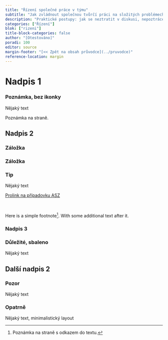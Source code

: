 ```yaml
---
title: "Řízení společné práce v týmu"
subtitle: "Jak zvládnout společnou tvůrčí práci na složitých problémech"
description: "Praktické postupy: jak se neztratit v diskusi, nepoztrácet informace, udržet téma"
categories: ["Řízení"]
blok: ["rizeni"]
title-block-categories: false
author: "[Otestováno]"
poradi: 100
editor: source
margin-footer: "[<< Zpět na obsah průvodce](../pruvodce)"
reference-location: margin
---
```




# Nadpis 1

:::{.callout-note icon=false appearance=simple collapse=true}

### Poznámka, bez ikonky

Nějaký text

:::

[Poznámka na straně.]{.aside}

## Nadpis 2

:::{.panel-tabset}

### Záložka

### Záložka

:::

:::{.callout-note collapse=false}

### Tip

Nějaký text

:::

:::{.btn .btn-primary}
[Prolink na případovku ASZ](../pripadove-studie/asz)
:::

<br />


Here is a simple footnote[^1]. With some additional text after it.

[^1]: Poznámka na straně s odkazem do textu.

### Nadpis 3 {#id-pro-odkazy}

:::{.callout-important collapse=true}

### Důležité, sbaleno

Nějaký text

:::

## Další nadpis 2

:::{.callout-warning collapse=false}

### Pozor

Nějaký text

:::

:::{.callout-caution icon=false appearance=minimal}

### Opatrně

Nějaký text, minimalistický layout

:::

